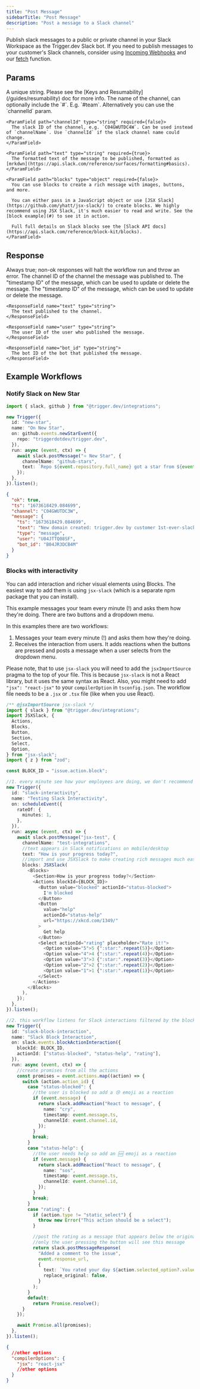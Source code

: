 ```yaml
---
title: "Post Message"
sidebarTitle: "Post Message"
description: "Post a message to a Slack channel"
---
```


Publish slack messages to a public or private channel in your Slack Workspace as the Trigger.dev Slack bot. If you need to publish messages to your customer's Slack channels, consider using [Incoming Webhooks](https://api.slack.com/messaging/webhooks) and our [fetch](/functions/fetch) function.

## Params

<ParamField path="key" type="string" required={true}>
  A unique string. Please see the [Keys and Resumability](/guides/resumability)
  doc for more info.
</ParamField>

<ParamField path="message" type="object" required={true}>
  <Expandable title="properties" defaultOpen={true}>
    <ParamField path="channelName" type="string" required={false}>
      The name of the channel, can optionally include the `#`. E.g. `#team`.
      Alternatively you can use the `channelId` param.
    </ParamField>

    <ParamField path="channelId" type="string" required={false}>
      The slack ID of the channel, e.g. `C04GWUTDC4W`. Can be used instead of `channelName`. Use `channelId` if the slack channel name could change.
    </ParamField>

    <ParamField path="text" type="string" required={true}>
      The formatted text of the message to be published, formatted as [mrkdwn](https://api.slack.com/reference/surfaces/formatting#basics).
    </ParamField>

    <ParamField path="blocks" type="object" required={false}>
      You can use blocks to create a rich message with images, buttons, and more.

      You can either pass in a JavaScript object or use [JSX Slack](https://github.com/yhatt/jsx-slack/) to create blocks. We highly recommend using JSX Slack, it's much easier to read and write. See the [block example](#) to see it in action.

      Full full details on Slack blocks see the [Slack API docs](https://api.slack.com/reference/block-kit/blocks).
    </ParamField>

  </Expandable>
</ParamField>

## Response

<ResponseField name="ok" type="boolean" default="true">
  Always true; non-ok responses will halt the workflow run and throw an error.
</ResponseField>

<ResponseField name="channel" type="string">
  The channel ID of the channel the message was published to.
</ResponseField>

<ResponseField name="ts" type="string">
  The "timestamp ID" of the message, which can be used to update or delete the
  message.
</ResponseField>

<ResponseField name="message" type="object">
  <Expandable title="properties">
    <ResponseField name="ts" type="string">
      The "timestamp ID" of the message, which can be used to update or delete the message.
    </ResponseField>

    <ResponseField name="text" type="string">
      The text published to the channel.
    </ResponseField>

    <ResponseField name="user" type="string">
      The user ID of the user who published the message.
    </ResponseField>

    <ResponseField name="bot_id" type="string">
      The bot ID of the bot that published the message.
    </ResponseField>

  </Expandable>
</ResponseField>

## Example Workflows

### Notify Slack on New Star

<CodeGroup>

```typescript Notify Slack on New Star
import { slack, github } from "@trigger.dev/integrations";

new Trigger({
  id: "new-star",
  name: "On New Star",
  on: github.events.newStarEvent({
    repo: "triggerdotdev/trigger.dev",
  }),
  run: async (event, ctx) => {
    await slack.postMessage("⭐️ New Star", {
      channelName: "github-stars",
      text: `Repo ${event.repository.full_name} got a star from ${event.sender.login}, for a total of ${event.repository.stargazers_count} stars!`,
    });
  },
}).listen();
```

```json Example response
{
  "ok": true,
  "ts": "1673618429.084699",
  "channel": "C04GWUTDC3W",
  "message": {
    "ts": "1673618429.084699",
    "text": "New domain created: trigger.dev by customer 1st-ever-slack-workflow-yippie",
    "type": "message",
    "user": "U04JTTQ08SF",
    "bot_id": "B04JR3DCB4M"
  }
}
```

</CodeGroup>

### Blocks with interactivity

You can add interaction and richer visual elements using Blocks. The easiest way to add them is using `jsx-slack` (which is a separate npm package that you can install).

This example messages your team every minute (!) and asks them how they're doing. There are two buttons and a dropdown menu.

In this examples there are two workflows:

1. Messages your team every minute (!) and asks them how they're doing.
2. Receives the interaction from users. It adds reactions when the buttons are pressed and posts a message when a user selects from the dropdown menu.

Please note, that to use `jsx-slack` you will need to add the `jsxImportSource` pragma to the top of your file. This is because `jsx-slack` is not a React library, but it uses the same syntax as React. Also, you might need to add `"jsx": "react-jsx"` to your `compilerOption` in `tsconfig.json`. The workflow file needs to be a `.jsx` or `.tsx` file (like when you use React).

<CodeGroup>

```typescript workflow.tsx
/** @jsxImportSource jsx-slack */
import { slack } from "@trigger.dev/integrations";
import JSXSlack, {
  Actions,
  Blocks,
  Button,
  Section,
  Select,
  Option,
} from "jsx-slack";
import { z } from "zod";

const BLOCK_ID = "issue.action.block";

//1. every minute see how your employees are doing, we don't recommend this frequency 😉
new Trigger({
  id: "slack-interactivity",
  name: "Testing Slack Interactivity",
  on: scheduleEvent({
    rateOf: {
      minutes: 1,
    },
  }),
  run: async (event, ctx) => {
    await slack.postMessage("jsx-test", {
      channelName: "test-integrations",
      //text appears in Slack notifications on mobile/desktop
      text: "How is your progress today?",
      //import and use JSXSlack to make creating rich messages much easier
      blocks: JSXSlack(
        <Blocks>
          <Section>How is your progress today?</Section>
          <Actions blockId={BLOCK_ID}>
            <Button value="blocked" actionId="status-blocked">
              I'm blocked
            </Button>
            <Button
              value="help"
              actionId="status-help"
              url="https://xkcd.com/1349/"
            >
              Get help
            </Button>
            <Select actionId="rating" placeholder="Rate it!">
              <Option value="5">5 {":star:".repeat(5)}</Option>
              <Option value="4">4 {":star:".repeat(4)}</Option>
              <Option value="3">3 {":star:".repeat(3)}</Option>
              <Option value="2">2 {":star:".repeat(2)}</Option>
              <Option value="1">1 {":star:".repeat(1)}</Option>
            </Select>
          </Actions>
        </Blocks>
      ),
    });
  },
}).listen();

//2. this workflow listens for Slack interactions filtered by the block id and actions we used above
new Trigger({
  id: "slack-block-interaction",
  name: "Slack Block Interaction",
  on: slack.events.blockActionInteraction({
    blockId: BLOCK_ID,
    actionId: ["status-blocked", "status-help", "rating"],
  }),
  run: async (event, ctx) => {
    //create promises from all the actions
    const promises = event.actions.map((action) => {
      switch (action.action_id) {
        case "status-blocked": {
          //the user is blocked so add a 😢 emoji as a reaction
          if (event.message) {
            return slack.addReaction("React to message", {
              name: "cry",
              timestamp: event.message.ts,
              channelId: event.channel.id,
            });
          }
          break;
        }
        case "status-help": {
          //the user needs help so add an 🆘 emoji as a reaction
          if (event.message) {
            return slack.addReaction("React to message", {
              name: "sos",
              timestamp: event.message.ts,
              channelId: event.channel.id,
            });
          }
          break;
        }
        case "rating": {
          if (action.type != "static_select") {
            throw new Error("This action should be a select");
          }

          //post the rating as a message that appears below the original,
          //only the user pressing the button will see this message
          return slack.postMessageResponse(
            "Added a comment to the issue",
            event.response_url,
            {
              text: `You rated your day ${action.selected_option?.value} stars`,
              replace_original: false,
            }
          );
        }
        default:
          return Promise.resolve();
      }
    });

    await Promise.all(promises);
  },
}).listen();
```

```json tsconfig.json
{
  //other options
  "compilerOptions": {
    "jsx": "react-jsx"
    //other options
  }
}
```

</CodeGroup>
